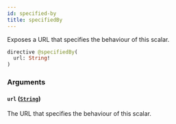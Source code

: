 ```yaml
---
id: specified-by
title: specifiedBy
---
```



Exposes a URL that specifies the behaviour of this scalar.


```graphql
directive @specifiedBy(
  url: String!
)
```


### Arguments

#### `url` ([`String`](/developers/supplier-apis/supply-api/graphql/reference/scalars/string))

The URL that specifies the behaviour of this scalar.




